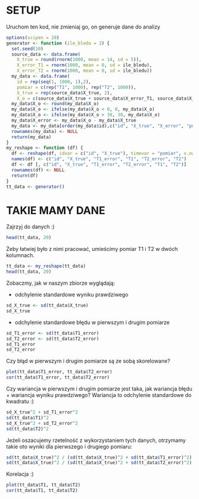 # SETUP

Uruchom ten kod, nie zmieniaj go, on generuje dane do analizy

```r
options(scipen = 20)
generator <- function (ile_bledu = 2) {
  set.seed(10)
  source_data <- data.frame(
    X_true = round(rnorm(1000, mean = 14, sd = 5)), 
    X_error_T1 = rnorm(1000, mean = 0, sd = ile_bledu),
    X_error_T2 = rnorm(1000, mean = 0, sd = ile_bledu))
  my_data <- data.frame(
    id = rep(seq(1, 1000, 1),2),
    pomiar = c(rep("T1", 1000), rep("T2", 1000)),
    X_true = rep(source_data$X_true, 2),
    X_o = c(source_data$X_true + source_data$X_error_T1, source_data$X_true + source_data$X_error_T2))
  my_data$X_o <- round(my_data$X_o)
  my_data$X_o <- ifelse(my_data$X_o < 0, 0, my_data$X_o)
  my_data$X_o <- ifelse(my_data$X_o > 30, 30, my_data$X_o)
  my_data$X_error <- my_data$X_o - my_data$X_true
  my_data <- my_data[order(my_data$id),c("id", "X_true", "X_error", "pomiar", "X_o")]
  rownames(my_data) <- NULL
  return(my_data)
}
my_reshape <- function (df) {
  df <- reshape(df, idvar = c("id", "X_true"), timevar = "pomiar", v.names = c("X_error", "X_o"),  direction = "wide")
  names(df) <- c("id", "X_true", "T1_error", "T1", "T2_error", "T2")
  df <- df [, c("id", "X_true", "T1_error", "T2_error", "T1", "T2")]
  rownames(df) <- NULL
  return(df)
}
tt_data <- generator()
```

# TAKIE MAMY DANE

Zajrzyj do danych :)

```r
head(tt_data, 20)
```

Żeby łatwiej było z nimi pracować, umieścimy pomiar T1 i T2 w dwóch kolumnach.

```r
tt_data <- my_reshape(tt_data)
head(tt_data, 20)
```

Zobaczmy, jak w naszym zbiorze wyglądają: 

- odchylenie  standardowe wyniku prawdziwego

```r
sd_X_true <- sd(tt_data$X_true)
sd_X_true
```

- odchylenie standardowe błędu w pierwszym i drugim pomiarze

```r
sd_T1_error <- sd(tt_data$T1_error)
sd_T2_error <- sd(tt_data$T2_error)
sd_T1_error
sd_T2_error
```

Czy błąd w pierwszym i drugim pomiarze są ze sobą skorelowane?

```r
plot(tt_data$T1_error, tt_data$T2_error)
cor(tt_data$T1_error, tt_data$T2_error)
```

Czy wariancja w pierwszym i drugim pomiarze jest taka, jak wariancja błędu + wariancja wyniku prawdziwego? 
Wariancja to odchylenie standardowe do kwadratu :)

```r
sd_X_true^2 + sd_T1_error^2
sd(tt_data$T1)^2
sd_X_true^2 + sd_T2_error^2
sd(tt_data$T2)^2
```

Jeżeli oszacujemy rzetelność z wykorzystaniem tych danych, otrzymamy takie oto wyniki dla pierwszego i drugiego pomiaru:

```r
sd(tt_data$X_true)^2 / (sd(tt_data$X_true)^2 + sd(tt_data$T1_error)^2)
sd(tt_data$X_true)^2 / (sd(tt_data$X_true)^2 + sd(tt_data$T2_error)^2)
```

Korelacja :)

```r
plot(tt_data$T1, tt_data$T2)
cor(tt_data$T1, tt_data$T2)
```
